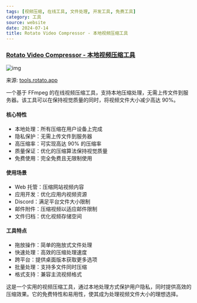 ```yaml
---
tags: [视频压缩, 在线工具, 文件处理, 开发工具, 免费工具]
category: 工具
source: website
date: 2024-07-14
title: Rotato Video Compressor - 本地视频压缩工具
---
```


### [Rotato Video Compressor - 本地视频压缩工具](https://tools.rotato.app/compress)

![img](https://img.mengpeng.tech/i/2024/12/08/675565aee372d.webp)

来源: [tools.rotato.app](https://tools.rotato.app/compress)

一个基于 FFmpeg 的在线视频压缩工具，支持本地压缩处理，无需上传文件到服务器。该工具可以在保持视觉质量的同时，将视频文件大小减少高达 90%。

#### 核心特性
- 本地处理：所有压缩在用户设备上完成
- 隐私保护：无需上传文件到服务器
- 高压缩率：可实现高达 90% 的压缩率
- 质量保证：优化的压缩算法保持视觉质量
- 免费使用：完全免费且无限制使用

#### 使用场景
- Web 托管：压缩网站视频内容
- 应用开发：优化应用内视频资源
- Discord：满足平台文件大小限制
- 邮件附件：压缩视频以适应邮件限制
- 文件归档：优化视频存储空间

#### 工具特点
- 拖放操作：简单的拖放式文件处理
- 快速处理：高效的压缩处理速度
- 跨平台：提供桌面版本获取更多选项
- 批量处理：支持多文件同时压缩
- 格式支持：兼容主流视频格式

这是一个实用的视频压缩工具，通过本地处理方式保护用户隐私，同时提供高效的压缩效果。它的免费特性和易用性，使其成为处理视频文件大小的理想选择。 